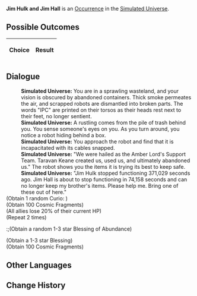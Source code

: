 {{Simulated Universe Event Infobox
|title         = Jim Hulk and Jim Hall
|image         = Random Event Normal.png
|type          =
|domains_su    = Occurrence
|domains_ext   = Occurrence
|domains_swarm = 
|domains_gng   = 
|requirements  =
|prev          = 
|next          = 
|indexRewards  =
|characters    = 
}}
'''Jim Hulk and Jim Hall''' is an [[Simulated Universe/Occurrence|Occurrence]] in the [[Simulated Universe]].

==Possible Outcomes==
{| class="article-table"
!Choice
!Result

|}

<!--
==Gameplay Notes==

-->
==Dialogue==
{{Dialogue Start}}
:'''Simulated Universe:''' You are in a sprawling wasteland, and your vision is obscured by abandoned containers. Thick smoke permeates the air, and scrapped robots are dismantled into broken parts. The words "IPC" are printed on their torsos as their heads rest next to their feet, no longer sentient.
:'''Simulated Universe:''' A rustling comes from the pile of trash behind you. You sense someone's eyes on you. As you turn around, you notice a robot hiding behind a box.
:'''Simulated Universe:''' You approach the robot and find that it is incapacitated with its cables snapped.
:'''Simulated Universe:''' "We were hailed as the Amber Lord's Support Team. Taravan Keane created us, used us, and ultimately abandoned us." The robot shows you the items it is trying its best to keep safe.
:'''Simulated Universe:''' "Jim Hulk stopped functioning 371,029 seconds ago. Jim Hall is about to stop functioning in 74,158 seconds and can no longer keep my brother's items. Please help me. Bring one of these out of here."
;(Obtain 1 random Curio<nowiki>:</nowiki> {{Item|Tonic of Efficacious Chaos|20|type=Curio|link=Simulated_Universe/Curio#Tonic_of_Efficacious_Chaos}})
;(Obtain 100 Cosmic Fragments)
;(All allies lose 20% of their current HP)
;(Repeat 2 times)
:;(Obtain a random 1-3 star Blessing of Abundance)
;(Obtain a 1-3 star Blessing)
;(Obtain 100 Cosmic Fragments)
{{Dialogue End}}

==Other Languages==
{{Other Languages
|en   = Jim Hulk and Jim Hall
|zhs  = 杰姆·哈克与杰姆·哈尔
|zht  = 傑姆•哈克與傑姆•哈爾
|ja   = ジャック・ハックとジャック・ハウル
|ko   = 짐•헐크와 짐•할
|es   = Jim Hulk y Jim Hall
|fr   = Jim Hulk et Jim Hall
|ru   = Джим Халк и Джим Холл
|th   = Jim Hulk และ Jim Hall
|vi   = Jim Hulk Và Jim Hall
|de   = Jim Hulk und Jim Hall
|id   = Jim Hulk dan Jim Hall
|pt   = Jim Hulk e Jim Hall
}}

==Change History==
{{Change History|1.3}}
